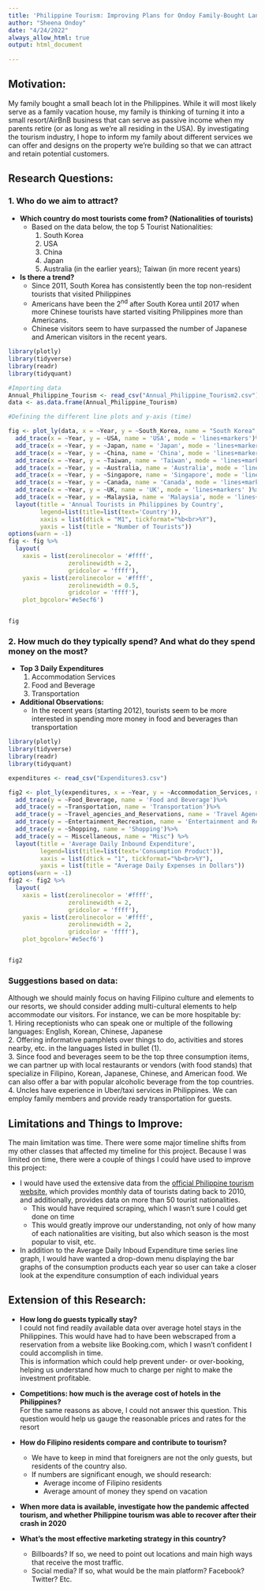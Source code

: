 ```yaml
---
title: 'Philippine Tourism: Improving Plans for Ondoy Family-Bought Land'
author: "Sheena Ondoy"
date: "4/24/2022"
always_allow_html: true
output: html_document
  
---
```


## **Motivation:**  
My family bought a small beach lot in the Philippines. While it will most likely serve as a family vacation house, my family is thinking of turning it into a small resort/AirBnB business that can serve as passive income when my parents retire (or as long as we're all residing in the USA). By investigating the tourism industry, I hope to inform my family about different services we can offer and designs on the property we're building so that we can attract and retain potential customers.

## **Research Questions:**  
  
### 1. Who do we aim to attract?  
  + **Which country do most tourists come from? (Nationalities of tourists)**
    + Based on the data below, the top 5 Tourist Nationalities:
        1. South Korea
        2. USA
        3. China
        4. Japan
        5. Australia (in the earlier years); Taiwan (in more recent years)
        
  + **Is there a trend?**
    + Since 2011, South Korea has consistently been the top non-resident tourists that visited Philippines
    + Americans have been the 2^nd^ after South Korea until 2017 when more Chinese tourists have started visiting Philippines more than Americans.
    + Chinese visitors seem to have surpassed the number of Japanese and American visitors in the recent years.  
  
```r
library(plotly)
library(tidyverse)
library(readr)
library(tidyquant)

#Importing data
Annual_Philippine_Tourism <- read_csv("Annual_Philippine_Tourism2.csv")
data <- as.data.frame(Annual_Philippine_Tourism)

#Defining the different line plots and y-axis (time)

fig <- plot_ly(data, x = ~Year, y = ~South_Korea, name = "South Korea", type = 'scatter', mode = 'lines+markers')%>%
  add_trace(x = ~Year, y = ~USA, name = 'USA', mode = 'lines+markers')%>%
  add_trace(x = ~Year, y = ~Japan, name = 'Japan', mode = 'lines+markers')%>%
  add_trace(x = ~Year, y = ~China, name = 'China', mode = 'lines+markers')%>%
  add_trace(x = ~Year, y = ~Taiwan, name = 'Taiwan', mode = 'lines+markers')%>%
  add_trace(x = ~Year, y = ~Australia, name = 'Australia', mode = 'lines+markers')%>%
  add_trace(x = ~Year, y = ~Singapore, name = 'Singapore', mode = 'lines+markers')%>%
  add_trace(x = ~Year, y = ~Canada, name = 'Canada', mode = 'lines+markers')%>%
  add_trace(x = ~Year, y = ~UK, name = 'UK', mode = 'lines+markers' )%>%
  add_trace(x = ~Year, y = ~Malaysia, name = 'Malaysia', mode = 'lines+markers')%>%
  layout(title = 'Annual Tourists in Philippines by Country',
         legend=list(title=list(text='Country')),
         xaxis = list(dtick = "M1", tickformat="%b<br>%Y"),
         yaxis = list(title = "Number of Tourists"))
options(warn = -1)
fig <- fig %>%
  layout(
    xaxis = list(zerolinecolor = '#ffff',
                 zerolinewidth = 2,
                 gridcolor = 'ffff'),
    yaxis = list(zerolinecolor = '#ffff',
                 zerolinewidth = 0.5,
                 gridcolor = 'ffff'),
    plot_bgcolor='#e5ecf6')


fig
```

### 2. How much do they typically spend? And what do they spend money on the most?
  + **Top 3 Daily Expenditures**
    1. Accommodation Services
    2. Food and Beverage
    3. Transportation

  + **Additional Observations:**
    + In the recent years (starting 2012), tourists seem to be more interested in spending more money in food and beverages than transportation
  
```r
library(plotly)
library(tidyverse)
library(readr)
library(tidyquant)

expenditures <- read_csv("Expenditures3.csv")

fig2 <- plot_ly(expenditures, x = ~Year, y = ~Accommodation_Services, name = "Accommodation Services", type = "scatter", mode = "lines+markers")%>%
  add_trace(y = ~Food_Beverage, name = 'Food and Beverage')%>%
  add_trace(y = ~Transportation, name = 'Transportation')%>%
  add_trace(y = ~Travel_agencies_and_Reservations, name = 'Travel Agencies and Reservations')%>%
  add_trace(y = ~Entertainment_Recreation, name = 'Entertainment and Recreation')%>%
  add_trace(y = ~Shopping, name = 'Shopping')%>%
  add_trace(y = ~ Miscellaneous, name = "Misc") %>%
  layout(title = 'Average Daily Inbound Expenditure',
         legend=list(title=list(text='Consumption Product')),
         xaxis = list(dtick = "1", tickformat="%b<br>%Y"),
         yaxis = list(title = "Average Daily Expenses in Dollars"))
options(warn = -1)
fig2 <- fig2 %>%
  layout(
    xaxis = list(zerolinecolor = '#ffff',
                 zerolinewidth = 2,
                 gridcolor = 'ffff'),
    yaxis = list(zerolinecolor = '#ffff',
                 zerolinewidth = 2,
                 gridcolor = 'ffff'),
    plot_bgcolor='#e5ecf6')


fig2
```


### **Suggestions based on data:**  
Although we should mainly focus on having Filipino culture and elements to our resorts, we should consider adding multi-cultural elements to help accommodate our visitors.  For instance, we can be more hospitable by:  
  1. Hiring receptionists who can speak one or multiple of the following languages: English, Korean, Chinese, Japanese  
  2. Offering informative pamphlets over things to do, activities and stores nearby, etc. in the languages listed in bullet (1).  
  3. Since food and beverages seem to be the top three consumption items, we can partner up with local restaurants or vendors (with food stands) that specialize in Filipino, Korean, Japanese, Chinese, and American food.  We can also offer a bar with popular alcoholic beverage from the top countries.
  4. Uncles have experience in Uber/taxi services in Philippines.  We can employ family members and provide ready transportation for guests.

## **Limitations and Things to Improve:**  

The main limitation was time.  There were some major timeline shifts from my other classes that affected my timeline for this project.  Because I was limited on time, there were a couple of things I could have used to improve this project:  

  * I would have used the extensive data from the [official Philippine tourism website](http://www.tourism.gov.ph/tourism_dem_sup_pub.aspx), which provides monthly data of tourists dating back to 2010, and additionally, provides data on more than 50 tourist nationalities.  
    + This would have required scraping, which I wasn't sure I could get done on time  
    + This would greatly improve our understanding, not only of how many of each nationalities are visiting, but also which season is the most popular to visit, etc.  
  * In addition to the Average Daily Inboud Expenditure time series line graph, I would have wanted a drop-down menu displaying the bar graphs of the consumption products each year so user can take a closer look at the expenditure consumption of each individual years  

  
## **Extension of this Research: ** 

* **How long do guests typically stay?**  
  I could not find readily available data over average hotel stays in the Philippines.  This would have had to have been webscraped from a reservation from a website like Booking.com, which I wasn't confident I could accomplish in time.  
  This is information which could help prevent under- or over-booking, helping us understand how much to charge per night to make the investment profitable.  
  
* **Competitions: how much is the average cost of hotels in the Philippines?**  
  For the same reasons as above, I could not answer this question.  This question would help us gauge the reasonable prices and rates for the resort
  
* **How do Filipino residents compare and contribute to tourism?**
  + We have to keep in mind that foreigners are not the only guests, but residents of the country also.
  + If numbers are significant enough, we should research:
    + Average income of Filipino residents
    + Average amount of money they spend on vacation
    
* **When more data is available, investigate how the pandemic affected tourism, and whether Philippine tourism was able to recover after their crash in 2020**

* **What's the most effective marketing strategy in this country?**
  + Billboards? If so, we need to point out locations and main high ways that receive the most traffic.
  + Social media? If so, what would be the main platform? Facebook? Twitter? Etc.
  

  

